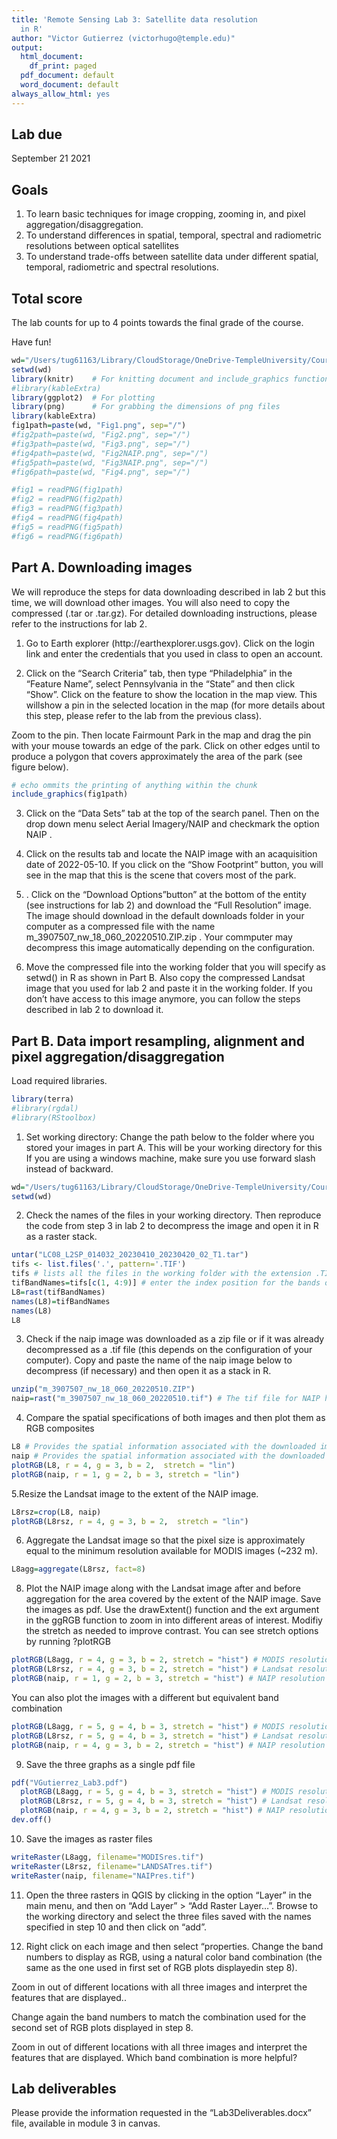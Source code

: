 ```yaml
---
title: 'Remote Sensing Lab 3: Satellite data resolution
  in R'
author: "Victor Gutierrez (victorhugo@temple.edu)"
output:
  html_document:
    df_print: paged
  pdf_document: default
  word_document: default
always_allow_html: yes
---
```


## Lab due
September 21 2021

## Goals
1. To learn basic techniques for image cropping, zooming in, and pixel aggregation/disaggregation.
2.	To understand differences in spatial, temporal, spectral and radiometric resolutions between optical satellites
3.	To understand trade-offs between satellite data under different spatial, temporal, radiometric and spectral resolutions.

## Total score
The lab counts for up to 4 points towards the final grade of the course.

Have fun!

```r
wd="/Users/tug61163/Library/CloudStorage/OneDrive-TempleUniversity/Courses/IntroRemoteSensing/2023Fall/Class3/LabMaterials_Class3_2023"
setwd(wd)
library(knitr)    # For knitting document and include_graphics function
#library(kableExtra)
library(ggplot2)  # For plotting
library(png)      # For grabbing the dimensions of png files
library(kableExtra)
fig1path=paste(wd, "Fig1.png", sep="/")
#fig2path=paste(wd, "Fig2.png", sep="/")
#fig3path=paste(wd, "Fig3.png", sep="/")
#fig4path=paste(wd, "Fig2NAIP.png", sep="/")
#fig5path=paste(wd, "Fig3NAIP.png", sep="/")
#fig6path=paste(wd, "Fig4.png", sep="/")

#fig1 = readPNG(fig1path)
#fig2 = readPNG(fig2path)
#fig3 = readPNG(fig3path)
#fig4 = readPNG(fig4path)
#fig5 = readPNG(fig5path)
#fig6 = readPNG(fig6path)
```

## Part A. Downloading images

We will reproduce the steps for data downloading described in lab 2 but this time, we will download other images. You will also need to copy the compressed (.tar or .tar.gz).  For detailed downloading instructions, please refer to the instructions for lab 2.

1. Go to Earth explorer (http://earthexplorer.usgs.gov). Click on the login link and enter the credentials that you used in class to open an account.

2.	Click on the “Search Criteria” tab, then type “Philadelphia” in the "Feature Name", select Pennsylvania in the "State"  and then click "Show". Click on the feature to show the location in the map view. This willshow a pin in the selected location in the map (for more details about this step, please refer to the lab from the previous class).

Zoom to the pin. Then locate Fairmount Park in the map and drag the pin with your mouse towards  an edge of the park. Click on  other edges until to produce a polygon that covers approximately the area of the park (see figure below).
```r
# echo ommits the printing of anything within the chunk 
include_graphics(fig1path)
```

3. Click on the “Data Sets” tab at the top of the search panel. Then on the drop down menu select Aerial Imagery/NAIP and checkmark the option NAIP .

4.	Click on the results tab and locate the NAIP image with an acaquisition date of 2022-05-10. If you click on the "Show Footprint" button, you will see in the map that this is the scene that covers most of the park. 

5.	. Click on the “Download Options”button" at the bottom of the entity (see instructions for lab 2) and download the "Full Resolution" image. The image should download in the default downloads folder in your computer as a compressed file with the name m_3907507_nw_18_060_20220510.ZIP.zip . Your commputer may decompress this image automatically depending on the configuration.

6. Move the compressed file into the working folder that you will specify as setwd() in R as shown in Part B. Also copy the compressed Landsat image that you used for lab 2 and paste it in the working folder. If you don't have access to this image anymore, you can follow the steps described in lab 2 to download it.

## Part B. Data import resampling, alignment and pixel aggregation/disaggregation
Load required libraries.
```r
library(terra)
#library(rgdal)
#library(RStoolbox)
```

1. Set working directory: Change the path below to the folder where you stored your images in part A. This will be your working directory for this If you are using a windows machine, make sure you use forward slash instead of backward.
```r
wd="/Users/tug61163/Library/CloudStorage/OneDrive-TempleUniversity/Courses/IntroRemoteSensing/2023Fall/Class3/LabMaterials_Class3_2023"
setwd(wd)
```

2. Check the names of the files in your working directory. Then reproduce the code from step 3 in lab 2 to decompress the image and open it in R as a raster stack.
```r
untar("LC08_L2SP_014032_20230410_20230420_02_T1.tar")
tifs <- list.files('.', pattern='.TIF')
tifs # lists all the files in the working folder with the extension .TIF
tifBandNames=tifs[c(1, 4:9)] # enter the index position for the bands of interest (bands 1 through 7)
L8=rast(tifBandNames)
names(L8)=tifBandNames
names(L8)
L8
```

3. Check if the naip image was downloaded as a zip file or if it was already decompressed as a .tif file (this depends on the configuration of your computer). Copy and paste the name of the naip image below to decompress (if necessary) and then open it as a stack in R.
```r
unzip("m_3907507_nw_18_060_20220510.ZIP")
naip=rast("m_3907507_nw_18_060_20220510.tif") # The tif file for NAIP has all the bands already stacked
```

4. Compare the spatial specifications of both images and then plot them as RGB composites 

```r
L8 # Provides the spatial information associated with the downloaded image.
naip # Provides the spatial information associated with the downloaded image.
plotRGB(L8, r = 4, g = 3, b = 2,  stretch = "lin")
plotRGB(naip, r = 1, g = 2, b = 3, stretch = "lin")
```

5.Resize the Landsat image to the extent of the NAIP image.
```r
L8rsz=crop(L8, naip)
plotRGB(L8rsz, r = 4, g = 3, b = 2,  stretch = "lin")
```

6. Aggregate the Landsat image so that the pixel size is approximately equal to the minimum resolution available for MODIS images (~232 m).
```r
L8agg=aggregate(L8rsz, fact=8)
```

8. Plot the NAIP image along with the Landsat image after and before aggregation for the area covered by the extent of the NAIP image. Save the images as pdf. Use the drawExtent() function and the ext argument in the ggRGB function to zoom in into different areas of interest. Modifiy the stretch as needed to improve contrast. You can see stretch options by running ?plotRGB
```r
plotRGB(L8agg, r = 4, g = 3, b = 2, stretch = "hist") # MODIS resolution (simulated)
plotRGB(L8rsz, r = 4, g = 3, b = 2, stretch = "hist") # Landsat resolution
plotRGB(naip, r = 1, g = 2, b = 3, stretch = "hist") # NAIP resolution
```

You can also plot the images with a different but equivalent band combination
```r
plotRGB(L8agg, r = 5, g = 4, b = 3, stretch = "hist") # MODIS resolution (simulated)
plotRGB(L8rsz, r = 5, g = 4, b = 3, stretch = "hist") # Landsat resolution
plotRGB(naip, r = 4, g = 3, b = 2, stretch = "hist") # NAIP resolution
```

9. Save the three graphs as a single pdf file
```r
pdf("VGutierrez_Lab3.pdf")
  plotRGB(L8agg, r = 5, g = 4, b = 3, stretch = "hist") # MODIS resolution (simulated)
  plotRGB(L8rsz, r = 5, g = 4, b = 3, stretch = "hist") # Landsat resolution
  plotRGB(naip, r = 4, g = 3, b = 2, stretch = "hist") # NAIP resolution
dev.off()
```

10. Save the images as raster files
```r
writeRaster(L8agg, filename="MODISres.tif")
writeRaster(L8rsz, filename="LANDSATres.tif")
writeRaster(naip, filename="NAIPres.tif")
```

11. Open the three rasters in QGIS by clicking in the option "Layer" in the main menu, and then on "Add Layer" > "Add Raster Layer...". Browse to the working directory and select the three files saved with the names specified in step 10 and then click on "add".

12. Right click on each image and then select "properties. Change the band numbers to display as RGB, using a natural color band combination (the same as the one used in first set of RGB plots displayedin step 8). 

Zoom in out of different locations with all three images and interpret the features that are displayed..

Change again the band numbers to match the combination used for the second set of RGB plots displayed in step 8.

Zoom in out of different locations with all three images and interpret the features that are displayed. Which band combination is more helpful?

## Lab deliverables

Please provide the information requested in the "Lab3Deliverables.docx" file, available in module 3 in canvas.